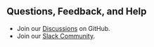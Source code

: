 ## Questions, Feedback, and Help

- Join our [Discussions](https://github.com/scaffoldly/scaffoldly/discussions) on GitHub.
- Join our [Slack Community](https://join.slack.com/share/enQtNzczMjcwMTQwNTIyMS00ODlhYmMyNGExMTE4MGFiOGU0OTgyMDg3MzcyZTNjMTdjNmY3OThlOGQyMWM3Y2U5ZWM5ZWVkYWJlZDhjNzNj).
